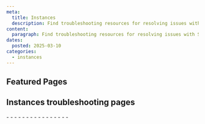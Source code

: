 ```yaml
---
meta:
  title: Instances
  description: Find troubleshooting resources for resolving issues with Scaleway Instances.
content:
  paragraph: Find troubleshooting resources for resolving issues with Scaleway Instances.
dates:
  posted: 2025-03-10
categories:
  - instances
---
```


<ProductHeader
  productName="Instances troubleshooting"
  productLogo="instance"
  description="Learn how to fix the most common issues with Scaleway Instances."
/>

## Featured Pages

<Grid>
    <DefaultCard
      title="Instances FAQ"
      description="General info on Instances."
      url="/instances/faq/"
      label="See more"
    />
    <DefaultCard
      title="Choosing the best Scaleway Instance type for your workload"
      description="Compare pricing and specs."
      url="/instances/reference-content/choosing-instance-type/"
      label="See more"
    />
    <DefaultCard
      title="Instances datasheet"
      description="Technical specs for all Instances."
      url="/instances/reference-content/instances-datasheet/"
      label="See more"
    />
</Grid>
<Grid>
    <DefaultCard
      title="Understanding the differences between ARM and x86 Instances"
      description="Key x86 vs ARM CPU differences."
      url="/instances/reference-content/understanding-differences-x86-arm/"
      label="See more"
    />
    <DefaultCard
      title="Understanding Scaleway Instance pricing"
      description="How Instance pricing and billing work."
      url="/instances/reference-content/understanding-instance-pricing/"
      label="See more"
    />
    <DefaultCard
      title="Instances internet and Block Storage bandwidth overview"
      description="Bandwidth details for Instances."
      url="/instances/reference-content/instances-bandwidth-overview/"
      label="See more"
    />
</Grid>

## Instances troubleshooting pages

<LinksList>
  - <LinkList to="/instances/troubleshooting/bootscript-eol/" label="Dealing with the end of life of the bootscript feature" />
  - <LinkList to="/instances/troubleshooting/cant-connect-ssh/" label="Troubleshooting SSH connection issues to Instances" />
  - <LinkList to="/instances/troubleshooting/cant-connect-to-instance-with-pn-gateway/" label="I cannot connect to my Instance using SSH after attaching it to a Private Network" />
  - <LinkList to="/instances/troubleshooting/change-rescue-mode/" label="Changing the rescue mode of your Instance" />
  - <LinkList to="/instances/troubleshooting/fix-broken-vpn-when-switching-openvpn-vm-to-routed-ip/" label="Fix broken VPN when switching OpenVPN Instance to routed IP" />
  - <LinkList to="/instances/troubleshooting/fix-cloud-init-debian12/" label="Fix the wrong user configuration of cloud-init on Debian 12 (Bookworm)" />
  - <LinkList to="/instances/troubleshooting/fix-common-issues/" label="Fix common issues with Scaleway Instances" />
  - <LinkList to="/instances/troubleshooting/fix-dns-routed-ipv6-only-debian-bullseye/" label="Fixing DNS resolution with a routed IPv6-only setup on Debian Bullseye" />
  - <LinkList to="/instances/troubleshooting/fix-error-message-in-scw-fetch-ssh-keys/" label="Fix error when fetching SSH keys on Windows Server 2022" />
  - <LinkList to="/instances/troubleshooting/fix-long-delays-booting-without-public-ip/" label="Fix long delays when booting without a public IP" />
  - <LinkList to="/instances/troubleshooting/fix-lost-ip-connectivity-on-debian-buster/" label="Fix lost IPv6 connectivity on old Debian Buster images when migrating to routed IP" />
  - <LinkList to="/instances/troubleshooting/fix-noble-wrong-ppa-configuration/" label="Fixing wrong PPA configuration on Ubuntu Noble Instances" />
  - <LinkList to="/instances/troubleshooting/fix-unreachable-focal-with-two-public-ips/" label="Fix unreachable Ubuntu Focal Instance when it has two public IP adresses" />
  - <LinkList to="/instances/troubleshooting/fix-unreachable-ipv6-rhel-based-instance/" label="Fix unreachable IPv6 RHEL-based Instances after transitioning to routed IP" />
  - <LinkList to="/instances/troubleshooting/fix-unreachable-noble-after-reboot/" label="Fix unreachable Ubuntu Noble Instances following a reboot" />
  - <LinkList to="/instances/troubleshooting/reboot-from-faulty-kernel/" label="Troubleshooting issues with faulty kernel installations" />
</LinksList>